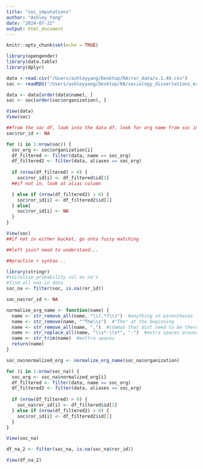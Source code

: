 ```yaml
---
title: "soc_imputations"
author: "Ashley Yang"
date: "2024-07-22"
output: html_document
---
```


```r
knitr::opts_chunk$set(echo = TRUE)
```

```r
library(opengender)
library(data.table)
library(dplyr)

data <-read.csv("/Users/ashleyyang/Desktop/RA/ror_data/v.1.49.csv")
soc <- readRDS("/Users/ashleyyang/Desktop/RA/sociology_dissertations_extract.RDS")

data <- data[order(data$name), ]
soc <- soc[order(soc$organization), ]

View(data)
View(soc)
```

```r
##from the soc df, look into the data df, look for org name from soc in "name" column 
soc$ror_id <- NA

for (i in 1:nrow(soc)) {
  soc_org <- soc$organization[i]
  df_filtered <- filter(data, name == soc_org)
  df_filtered2 <- filter(data, aliases == soc_org)
  
  if (nrow(df_filtered) > 0) {
    soc$ror_id[i] <- df_filtered$id[1]
  ##if not in, look at alias column

  } else if (nrow(df_filtered2) > 0) {
    soc$ror_id[i] <- df_filtered2$id[1]
  } else{
    soc$ror_id[i] <- NA
  }
}

View(soc)
##if not in either bucket, go onto fuzzy matching 
```

```r
##left join? need to understand... 

##practice r syntax...
```

```r
library(stringr)
#initalize probability col as na's
#find all nas in data
soc_na <- filter(soc, is.na(ror_id))

soc_na$ror_id <- NA

normalize_org_name <- function(name) {
  name <- str_remove_all(name, "\\(.*?\\)")  #anything in parentheses
  name <- str_remove(name, "^The\\s")  #"The" at the beginning
  name <- str_remove_all(name, ",")  #commas that dint need to be there
  name <- str_replace_all(name, "\\s*-\\s*", "-")  #extra spaces around hyphens
  name <- str_trim(name)  #exttra spaces
  return(name)
}

soc_na$normalized_org <- normalize_org_name(soc_na$organization)

for (i in 1:nrow(soc_na)) {
  soc_org <- soc_na$normalized_org[i]
  df_filtered <- filter(data, name == soc_org)
  df_filtered2 <- filter(data, aliases == soc_org)
  
  if (nrow(df_filtered) > 0) {
    soc_na$ror_id[i] <- df_filtered$id[1]
  } else if (nrow(df_filtered2) > 0) {
    soc$ror_id[i] <- df_filtered2$id[1]
  }
}

View(soc_na)
```

```r
df_na_2 <- filter(soc_na, is.na(soc_na$ror_id))

View(df_na_2)
```

